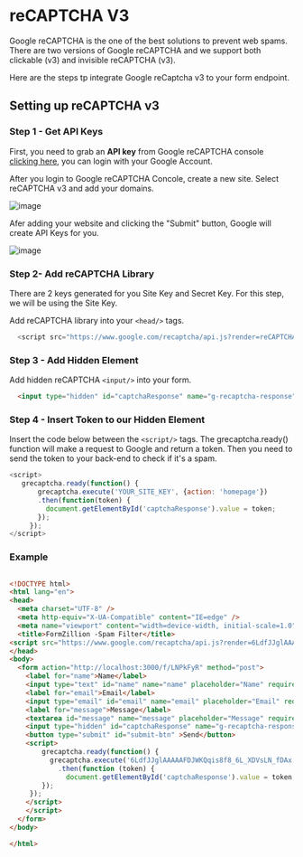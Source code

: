 # reCAPTCHA V3

Google reCAPTCHA is the one of the best solutions to prevent web spams. There are two versions of Google reCAPTCHA and
we support both clickable (v3) and invisible reCAPTCHA (v3).

Here are the steps tp integrate Google reCaptcha v3 to your form endpoint.

## Setting up reCAPTCHA v3

### Step 1 - Get API Keys

First, you need to grab an **API key** from Google reCAPTCHA console [clicking here](https://www.google.com/recaptcha/about/), you can login with your Google Account.

After you login to Google reCAPTCHA Concole, create a new site. Select reCAPTCHA v3 and add your domains.

![image](https://www.cluemediator.com/wp-content/uploads/2020/10/reCAPTCHA-how-to-implement-recaptcha-v3-in-react-clue-mediator-710x1024.png)

Afer adding your website and clicking the "Submit" button, Google will create API Keys for you.

![image](https://is.docs.wso2.com/en/6.0.0/assets/img/fragments/copy-key.png)

### Step 2- Add reCAPTCHA Library

There are 2 keys generated for you Site Key and Secret Key. For this step, we will be using the Site Key.

Add reCAPTCHA library into your `<head/>` tags.

```js copy
  <script src="https://www.google.com/recaptcha/api.js?render=reCAPTCHA_site_key"></script>
```

### Step 3 - Add Hidden Element

Add hidden reCAPTCHA `<input/>` into your form.

```html copy
  <input type="hidden" id="captchaResponse" name="g-recaptcha-response">

```

### Step 4 - Insert Token to our Hidden Element

Insert the code below between the `<script/>` tags. The grecaptcha.ready() function will make a request to Google and return a token. Then you need to send the token to your back-end to check if it's a spam.

```js copy
<script>
   grecaptcha.ready(function() {
       grecaptcha.execute('YOUR_SITE_KEY', {action: 'homepage'})
       .then(function(token) {
         document.getElementById('captchaResponse').value = token;
       });
     });
</script>
```

### Example

```html copy

<!DOCTYPE html>
<html lang="en">
<head>
  <meta charset="UTF-8" />
  <meta http-equiv="X-UA-Compatible" content="IE=edge" />
  <meta name="viewport" content="width=device-width, initial-scale=1.0" />
  <title>FormZillion -Spam Filter</title>
<script src="https://www.google.com/recaptcha/api.js?render=6LdfJJglAAAAAFDJWKQqis8f8_6L_XDVsLN_fDAx"></script>
</head>
<body>
  <form action="http://localhost:3000/f/LNPkFyR" method="post">
    <label for="name">Name</label>
    <input type="text" id="name" name="name" placeholder="Name" required="" />
    <label for="email">Email</label>
    <input type="email" id="email" name="email" placeholder="Email" required="" />
    <label for="message">Message</label>
    <textarea id="message" name="message" placeholder="Message" required=""></textarea>
    <input type="hidden" id="captchaResponse" name="g-recaptcha-response">
    <button type="submit" id="submit-btn" >Send</button>
    <script>
        grecaptcha.ready(function() {
          grecaptcha.execute('6LdfJJglAAAAAFDJWKQqis8f8_6L_XDVsLN_fDAx', { action: 'homepage' })
            .then(function (token) {
              document.getElementById('captchaResponse').value = token;
        });
     });
    </script>
    </script>
  </form>
</body>

</html>

```